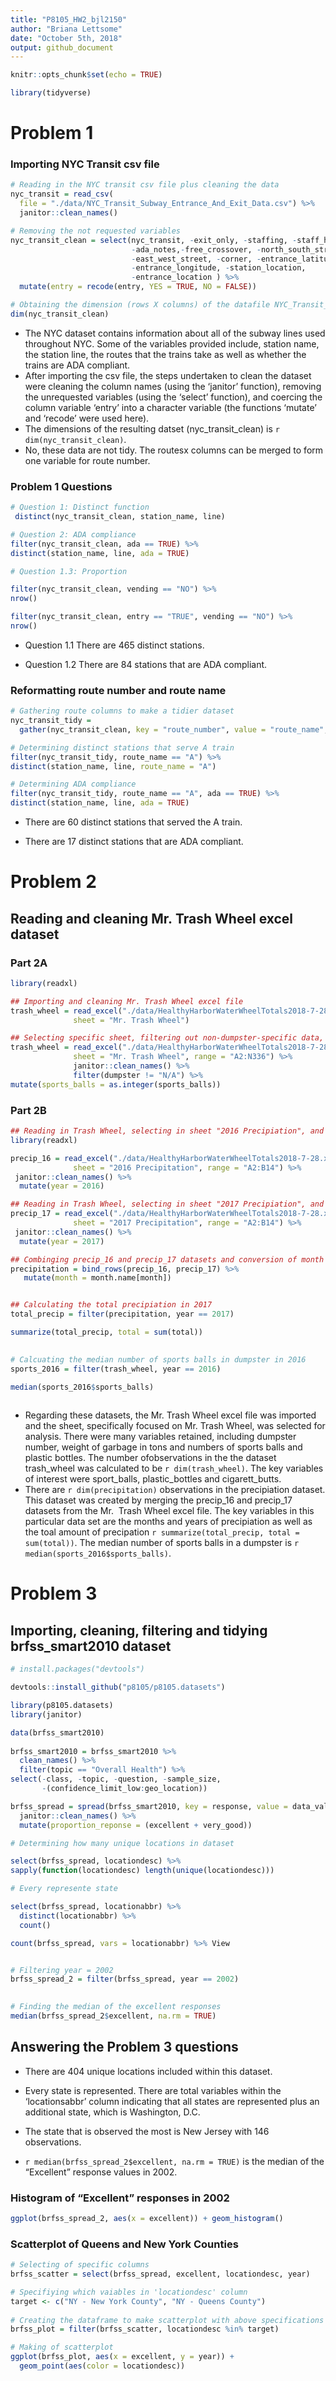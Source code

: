 ```yaml
---
title: "P8105_HW2_bjl2150"
author: "Briana Lettsome"
date: "October 5th, 2018"
output: github_document
---
```


```r
knitr::opts_chunk$set(echo = TRUE)

library(tidyverse)
```

# Problem 1

### Importing NYC Transit csv file
```r
# Reading in the NYC transit csv file plus cleaning the data
nyc_transit = read_csv(
  file = "./data/NYC_Transit_Subway_Entrance_And_Exit_Data.csv") %>%
  janitor::clean_names()

# Removing the not requested variables
nyc_transit_clean = select(nyc_transit, -exit_only, -staffing, -staff_hours, 
                           -ada_notes,-free_crossover, -north_south_street, 
                           -east_west_street, -corner, -entrance_latitude, 
                           -entrance_longitude, -station_location, 
                           -entrance_location ) %>% 
  mutate(entry = recode(entry, YES = TRUE, NO = FALSE))

# Obtaining the dimension (rows X columns) of the datafile NYC_Transit_clean
dim(nyc_transit_clean)
```

* The NYC dataset contains information about all of the subway lines used throughout 
NYC. Some of the variables provided include, station name, the station line, the
routes that the trains take as well as whether the trains are ADA compliant. 
 * After importing the csv file, the steps undertaken to clean the dataset were
 cleaning the column names (using the 'janitor' function), removing the unrequested 
 variables (using the 'select' function), and coercing the column variable 'entry'
into a character variable (the functions 'mutate' and 'recode' were used here).
* The dimensions of the resulting datset (nyc_transit_clean) is 
`r dim(nyc_transit_clean)`.
* No, these data are not tidy. The routesx columns can be merged to form one 
variable for route number.


### Problem 1 Questions
```r
# Question 1: Distinct function
 distinct(nyc_transit_clean, station_name, line)

# Question 2: ADA compliance
filter(nyc_transit_clean, ada == TRUE) %>%
distinct(station_name, line, ada = TRUE)

# Question 1.3: Proportion

filter(nyc_transit_clean, vending == "NO") %>%
nrow()

filter(nyc_transit_clean, entry == "TRUE", vending == "NO") %>%
nrow()


```
 
* Question 1.1 
 There are 465 distinct stations.

* Question 1.2 
There are 84 stations that are ADA compliant.


### Reformatting route number and route name
```r
# Gathering route columns to make a tidier dataset
nyc_transit_tidy =
  gather(nyc_transit_clean, key = "route_number", value = "route_name", route1:route11) 

# Determining distinct stations that serve A train
filter(nyc_transit_tidy, route_name == "A") %>%
distinct(station_name, line, route_name = "A")

# Determining ADA compliance
filter(nyc_transit_tidy, route_name == "A", ada == TRUE) %>%
distinct(station_name, line, ada = TRUE)
```

* There are 60 distinct stations that served the A train.

* There are 17 distinct stations that are ADA compliant.


# Problem 2

## Reading and cleaning Mr. Trash Wheel excel dataset

### Part 2A
```r
library(readxl)

## Importing and cleaning Mr. Trash Wheel excel file
trash_wheel = read_excel("./data/HealthyHarborWaterWheelTotals2018-7-28.xlsx", 
              sheet = "Mr. Trash Wheel")

## Selecting specific sheet, filtering out non-dumpster-specific data, and mutating
trash_wheel = read_excel("./data/HealthyHarborWaterWheelTotals2018-7-28.xlsx", 
              sheet = "Mr. Trash Wheel", range = "A2:N336") %>% 
              janitor::clean_names() %>% 
              filter(dumpster != "N/A") %>% 
mutate(sports_balls = as.integer(sports_balls)) 
```


### Part 2B
```r
## Reading in Trash Wheel, selecting in sheet "2016 Precipiation", and cleaning
library(readxl)

precip_16 = read_excel("./data/HealthyHarborWaterWheelTotals2018-7-28.xlsx", 
              sheet = "2016 Precipitation", range = "A2:B14") %>%
 janitor::clean_names() %>%
  mutate(year = 2016)

## Reading in Trash Wheel, selecting in sheet "2017 Precipiation", and cleaning
precip_17 = read_excel("./data/HealthyHarborWaterWheelTotals2018-7-28.xlsx", 
              sheet = "2017 Precipitation", range = "A2:B14") %>%
 janitor::clean_names() %>%
  mutate(year = 2017)

## Combinging precip_16 and precip_17 datasets and conversion of month t 
precipitation = bind_rows(precip_16, precip_17) %>%
   mutate(month = month.name[month])


## Calculating the total precipiation in 2017
total_precip = filter(precipitation, year == 2017)

summarize(total_precip, total = sum(total))

 
# Calcuating the median number of sports balls in dumpster in 2016
sports_2016 = filter(trash_wheel, year == 2016)

median(sports_2016$sports_balls)
  

```
* Regarding these datasets, the Mr. Trash Wheel excel file was imported and the sheet,
specifically focused on Mr. Trash Wheel, was selected for analysis. There were many
variables retained, including dumpster number, weight of garbage in tons and numbers
of sports balls and plastic bottles. The number ofobservations in the the dataset 
trash_wheel was calculated to be `r dim(trash_wheel)`. The key variables of 
interest were sport_balls, plastic_bottles and cigarett_butts.
* There are `r dim(precipitation)` observations in the precipiation dataset. This 
dataset was created by merging the precip_16 and precip_17 datasets from the Mr. 
Trash Wheel excel file. The key variables in this particular data set are the
months and years of precipiation as well as the toal amount of precipation 
`r summarize(total_precip, total = sum(total))`. The median number of sports balls 
in a dumpster is `r median(sports_2016$sports_balls)`.


# Problem 3

## Importing, cleaning, filtering and tidying brfss_smart2010 dataset

```r
# install.packages("devtools")

devtools::install_github("p8105/p8105.datasets")

library(p8105.datasets)
library(janitor)

data(brfss_smart2010)
  
brfss_smart2010 = brfss_smart2010 %>% 
  clean_names() %>%
  filter(topic == "Overall Health") %>%
select(-class, -topic, -question, -sample_size, 
       -(confidence_limit_low:geo_location))

brfss_spread = spread(brfss_smart2010, key = response, value = data_value) %>%
  janitor::clean_names() %>%
  mutate(proportion_reponse = (excellent + very_good))

# Determining how many unique locations in dataset

select(brfss_spread, locationdesc) %>%
sapply(function(locationdesc) length(unique(locationdesc)))

# Every represente state

select(brfss_spread, locationabbr) %>%
  distinct(locationabbr) %>%
  count()

count(brfss_spread, vars = locationabbr) %>% View


# Filtering year = 2002
brfss_spread_2 = filter(brfss_spread, year == 2002)

  
# Finding the median of the excellent responses
median(brfss_spread_2$excellent, na.rm = TRUE)
```

## Answering the Problem 3 questions

* There are 404 unique locations included within this dataset.

* Every state is represented. There are total variables within the 'locationsabbr'
  column indicating that all  states are represented plus an additional state, which 
  is Washington, D.C.

* The state that is observed the most is New Jersey with 146 observations.
  
 
* `r median(brfss_spread_2$excellent, na.rm = TRUE)` is the median of the "Excellent"
    response values in 2002. 


### Histogram of "Excellent" responses in 2002
```r
ggplot(brfss_spread_2, aes(x = excellent)) + geom_histogram()
```

### Scatterplot of Queens and New York Counties
```r

# Selecting of specific columns
brfss_scatter = select(brfss_spread, excellent, locationdesc, year)

# Specifiying which vaiables in 'locationdesc' column
target <- c("NY - New York County", "NY - Queens County") 
  
# Creating the dataframe to make scatterplot with above specifications
brfss_plot = filter(brfss_scatter, locationdesc %in% target) 

# Making of scatterplot
ggplot(brfss_plot, aes(x = excellent, y = year)) + 
  geom_point(aes(color = locationdesc))

```
